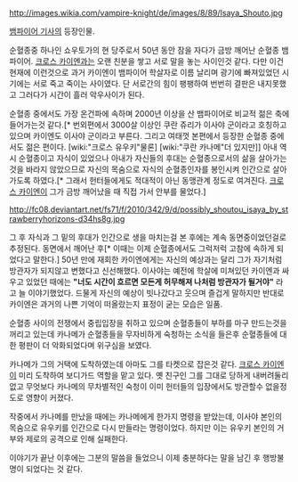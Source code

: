 http://images.wikia.com/vampire-knight/de/images/8/89/Isaya_Shouto.jpg

[[뱀파이어 기사]]의 등장인물.

순혈종중 하나인 쇼우토가의 현 당주로서 50년 동안 잠을 자다가 금방 깨어난 순혈종 뱀파이어. [[크로스 카이엔]]과는 오랜 친분을 쌓고 서로 말을 놓는 사이인것 같다. 다만 이건 현재에 이런것으로 과거 카이엔이 뱀파이어 학살자로 이름 날리며 광기에 빠져있었던 시기에는 서로 죽고 죽이는 사이였다. 단 서로간의 힘이 팽팽하여 번번히 결판은 내지못했고 그러다가 시간이 흘러 악우사이가 된다.

순혈종 중에서도 가장 온건파에 속하며 2000년 이상을 산 뱀파이어로 비교적 젊은 축에 들어가는것 같다.[* 번외편에서 3000살 이상인 쿠란 쥬리가 이사야 군이라고 호칭하고 있으며 카이엔도 이사야 군이라고 부른다. 그리고 여태껏 본편에서 등장한 순혈종 중에서도 젊은 편이다. [wiki:"크로스 유우키"물론] [wiki:"쿠란 카나메"더 있지만]] 아내 역시 순혈종이고 자식이 있었으나 아내가 자신들의 후대는 순혈종으로서의 삶을 살아가는 것을 바라지 않았으므로 자신의 목숨으로 자식의 순혈종인자를 봉인시켜 인간으로 살아가도록 하였다.[* 그래서 헌터들에게도 적대적이 아닌 동맹관계 정도로 여겨진다. [[크로스 카이엔]]이 그가 금방 깨어났을 때 직접 가서 안부를 물었다.]

http://fc08.deviantart.net/fs71/f/2010/342/9/d/possibly_shoutou_isaya_by_strawberryhorizons-d34hs8g.jpg

그 후 자식과 그 밑의 후대가 인간으로 생을 마치는걸 본 후에는 계속 동면중이었던걸로 추정된다. 동면에서 깨어난 후[* 이때는 이제 순혈종에서도 그럭저럭 고참에 속하게 되었다고 말한다.] 50년 만에 재회한 카이엔에게는 자신의 예상과는 달리 그가 자기처럼 방관자가 되지않고 변했다고 신선해했다. 이사야는 예전에 학살에 미쳐있던 카이엔과 싸우고 있었던 때에는 '''"너도 시간이 흐르면 모든게 허무해져 나처럼 방관자가 될거야"''' 라고 늘 이야기했었다. 드물게 자신의 예상이 빗나갔다고 웃으며 즐겁게 말하지만 반대로 카이엔은 과거의 나쁜 기억이 떠올랐는지 표정이 굳는 모습은 일품. 

순혈종 사이의 전쟁에서 중립입장을 취하고 있으며 순혈종들이 부하를 마구 만드는것을 꺼리고 있는데 카나메가 순혈종들을 무자비하게 숙청하는 소식을 들은후 순혈종들에 대한 평판이 더 악화되었다며 위구심을 보였다.

카나메가 그의 거택에 도착하였는데 아마도 그를 타켓으로 잡은것 같다. [[크로스 카이엔]]이 미리 도착하여 보디가드 역할을 맡고 있다. 옛 친구인 그를 그대로 당하게 내버려둘리 없고 무엇보다 카나메의 무차별적인 숙청이 이미 헌터들의 입장에서도 방관할수 없을정도로 영향이 커졌다.

작중에서 카나메를 만났을 때에는 카나메에게 한가지 명령을 받았는데, 이사야 본인의 목숨으로 유우키를 인간으로 다시 만들라는 명령이었다. 하지만 이는 유우키 본인의 거부와 제로의 공격으로 인해 실패한다.

이야기가 끝난 이후에는 그분의 말씀을 들었으니 이제 충분하다는 말을 남긴 후 행방불명이 되었다는 것 같다.
